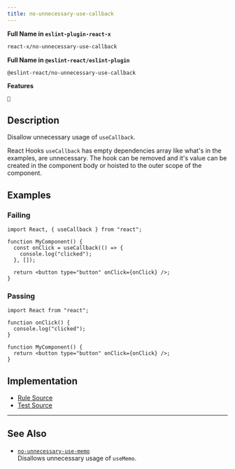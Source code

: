 ```yaml
---
title: no-unnecessary-use-callback
---
```


**Full Name in `eslint-plugin-react-x`**

```sh copy
react-x/no-unnecessary-use-callback
```

**Full Name in `@eslint-react/eslint-plugin`**

```sh copy
@eslint-react/no-unnecessary-use-callback
```

**Features**

`🧪`

## Description

Disallow unnecessary usage of `useCallback`.

React Hooks `useCallback` has empty dependencies array like what's in the examples, are unnecessary. The hook can be removed and it's value can be created in the component body or hoisted to the outer scope of the component.

## Examples

### Failing

```tsx
import React, { useCallback } from "react";

function MyComponent() {
  const onClick = useCallback(() => {
    console.log("clicked");
  }, []);

  return <button type="button" onClick={onClick} />;
}
```

### Passing

```tsx
import React from "react";

function onClick() {
  console.log("clicked");
}

function MyComponent() {
  return <button type="button" onClick={onClick} />;
}
```

## Implementation

- [Rule Source](https://github.com/Rel1cx/eslint-react/tree/main/packages/plugins/eslint-plugin-react-x/src/rules/no-unnecessary-use-callback.ts)
- [Test Source](https://github.com/Rel1cx/eslint-react/tree/main/packages/plugins/eslint-plugin-react-x/src/rules/no-unnecessary-use-callback.spec.ts)

---

## See Also

- [`no-unnecessary-use-memo`](./no-unnecessary-use-memo)\
  Disallows unnecessary usage of `useMemo`.
